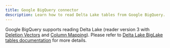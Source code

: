 ```yaml
---
title: Google BigQuery connector
description: Learn how to read Delta Lake tables from Google BigQuery.
---
```


Google BigQuery supports reading Delta Lake (reader version 3 with [Deletion Vectors](/apache-spark-connector/what-are-deletion-vectors) and [Column Mapping](/apache-spark-connector/delta-column-mapping/)). Please refer to [Delta Lake BigLake tables documentation](https://cloud.google.com/bigquery/docs/create-delta-lake-table) for more details.
